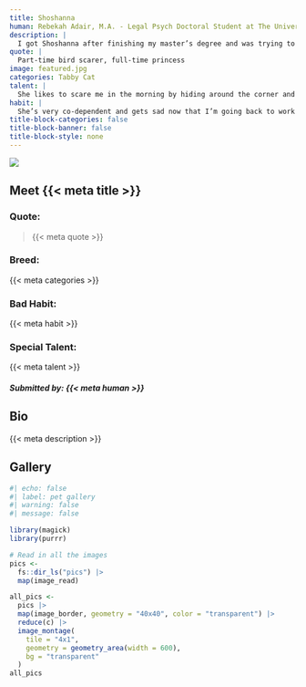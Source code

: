 ```yaml
---
title: Shoshanna
human: Rebekah Adair, M.A. - Legal Psych Doctoral Student at The University of Texas at El Paso
description: |
  I got Shoshanna after finishing my master’s degree and was trying to figure out my next steps in life. She was my first cat (I’ve always had a dog) so I was a bit nervous and did so much research about cat behavior before getting her. She’s been a great companion to come home to and gives the best snuggles. She loves to meow loudly at the ceiling during very emotion filled scenes on TV, which keeps me from getting too invested in my shows haha. She’s a sweet but sassy little thing and I couldn’t have picked a better fit if I tried.
quote: |
  Part-time bird scarer, full-time princess
image: featured.jpg
categories: Tabby Cat
talent: |
  She likes to scare me in the morning by hiding around the corner and jumping out unexpectedly.
habit: |
  She’s very co-dependent and gets sad now that I’m going back to work in person. This means she naps ALL day and is wide awake ALL night.
title-block-categories: false
title-block-banner: false
title-block-style: none
---
```


::: grid
::: {#about-pet-text .g-col-12 .g-col-md-6}
![](featured.jpg){.lightbox}
:::

::: {.g-col-12 .g-col-md-6}
::: {simple-info}
# Meet {{< meta title >}}

### Quote: 

> {{< meta quote >}}

### Breed:

{{< meta categories >}}

### Bad Habit:

{{< meta habit >}}

### Special Talent:

{{< meta talent >}}
:::
:::
:::

##### Submitted by: {{< meta human >}}

## Bio

{{< meta description >}}

## Gallery

```r
#| echo: false
#| label: pet gallery
#| warning: false
#| message: false

library(magick)
library(purrr)

# Read in all the images
pics <-
  fs::dir_ls("pics") |>
  map(image_read)

all_pics <-
  pics |>
  map(image_border, geometry = "40x40", color = "transparent") |>
  reduce(c) |>
  image_montage(
    tile = "4x1",
    geometry = geometry_area(width = 600),
    bg = "transparent"
  )
all_pics
```
